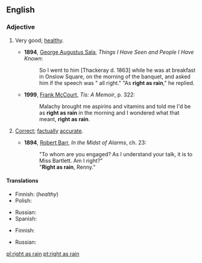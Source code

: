 {{was wotd|2009|July|13}}
==English==

===Adjective===
{{en-adj|head=[[right]] [[as]] [[rain]]|righter than rain|sup=-}}

# {{context|simile|colloquial|lang=en}} Very good; [[healthy]].
#* '''1894''', [[w:George Augustus Sala|George Augustus Sala]], ''Things I Have Seen and People I Have Known'':
#*: So I went to him [Thackeray d. 1863] while he was at breakfast in Onslow Square, on the morning of the banquet, and asked him if the speech was " all right." "As '''right as rain'''," he replied.
#* '''1999''', [[w:Frank McCourt|Frank McCourt]], ''Tis: A Memoir'', p. 322:
#*: Malachy brought me aspirins and vitamins and told me I'd be as '''right as rain''' in the morning and I wondered what that meant, '''right as rain'''.
# {{context|simile|colloquial|lang=en}} [[correct|Correct]]; [[factually]] [[accurate]].
#* '''1894''', [[w:Robert Barr (writer)|Robert Barr]], ''In the Midst of Alarms'', ch. 23:
#*: "To whom are you engaged? As I understand your talk, it is to Miss Bartlett. Am I right?"
#*: "'''Right as rain''', Renny."

====Translations====
{{trans-top|very good; healthy}}
* Finnish: {{t+|fi|terve|alt=terve kuin pukki}} (''healthy'')
* Polish: {{t|pl|zdrów jak ryba}}
{{trans-mid}}
* Russian: {{t+|ru|здоровый}}
* Spanish: {{t|es|como nuevo}}
{{trans-bottom}}

{{trans-top|correct; factually accurate}}
* Finnish: {{t+|fi|tosi|alt=tosi kuin vesi}}
{{trans-mid}}
* Russian: {{t+|ru|ве́рный}}
{{trans-bottom}}

[[pl:right as rain]]
[[pt:right as rain]]